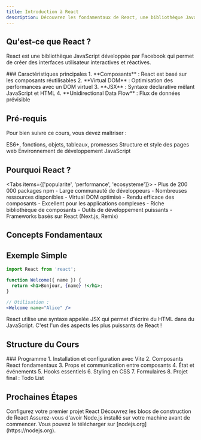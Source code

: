 ```yaml
---
title: Introduction à React
description: Découvrez les fondamentaux de React, une bibliothèque JavaScript puissante pour créer des interfaces utilisateur interactives.
---
```



## Qu'est-ce que React ?

React est une bibliothèque JavaScript développée par Facebook qui permet de créer des interfaces utilisateur interactives et réactives.

<Steps>
### Caractéristiques principales
1. **Composants** : React est basé sur les composants réutilisables
2. **Virtual DOM** : Optimisation des performances avec un DOM virtuel
3. **JSX** : Syntaxe déclarative mêlant JavaScript et HTML
4. **Unidirectional Data Flow** : Flux de données prévisible
</Steps>

## Pré-requis

Pour bien suivre ce cours, vous devez maîtriser :

<Cards>
  <Card title="JavaScript Moderne" href="/docs/(javascript)/javascript-moderne" icon="🟨">
    ES6+, fonctions, objets, tableaux, promesses
  </Card>
  <Card title="HTML & CSS" href="/docs/(html)/intro-html" icon="🌐">
    Structure et style des pages web
  </Card>
  <Card title="Node.js & npm" href="/docs/(nodejs)/introduction" icon="📦">
    Environnement de développement JavaScript
  </Card>
</Cards>

## Pourquoi React ?

<Tabs items={['popularite', 'performance', 'ecosysteme']}>
  <Tab label="Popularité" value="popularite">
    - Plus de 200 000 packages npm
    - Large communauté de développeurs
    - Nombreuses ressources disponibles
  </Tab>
  <Tab label="Performance" value="performance">
    - Virtual DOM optimisé
    - Rendu efficace des composants
    - Excellent pour les applications complexes
  </Tab>
  <Tab label="Écosystème" value="ecosysteme">
    - Riche bibliothèque de composants
    - Outils de développement puissants
    - Frameworks basés sur React (Next.js, Remix)
  </Tab>
</Tabs>

## Concepts Fondamentaux

<Files>
  <Folder name="react-app" defaultOpen>
    <Folder name="src" defaultOpen>
      <File name="App.jsx" />
      <File name="index.js" />
      <Folder name="components">
        <File name="Button.jsx" />
        <File name="Card.jsx" />
      </Folder>
    </Folder>
    <File name="package.json" />
  </Folder>
</Files>

## Exemple Simple

```jsx showLineNumbers
import React from 'react';

function Welcome({ name }) {
  return <h1>Bonjour, {name} !</h1>;
}

// Utilisation :
<Welcome name="Alice" />
```

<Callout type="info">
  React utilise une syntaxe appelée JSX qui permet d'écrire du HTML dans du JavaScript. C'est l'un des aspects les plus puissants de React !
</Callout>

## Structure du Cours

<Steps>
### Programme
1. Installation et configuration avec Vite
2. Composants React fondamentaux
3. Props et communication entre composants
4. État et événements
5. Hooks essentiels
6. Styling en CSS
7. Formulaires
8. Projet final : Todo List
</Steps>

## Prochaines Étapes

<Cards>
  <Card title="Installation avec Vite" href="installation-vite" icon="🚀">
    Configurez votre premier projet React
  </Card>
  <Card title="Composants React" href="composants-react" icon="🧩">
    Découvrez les blocs de construction de React
  </Card>
</Cards>

<Callout type="warning">
  Assurez-vous d'avoir Node.js installé sur votre machine avant de commencer. Vous pouvez le télécharger sur [nodejs.org](https://nodejs.org).
</Callout> 
